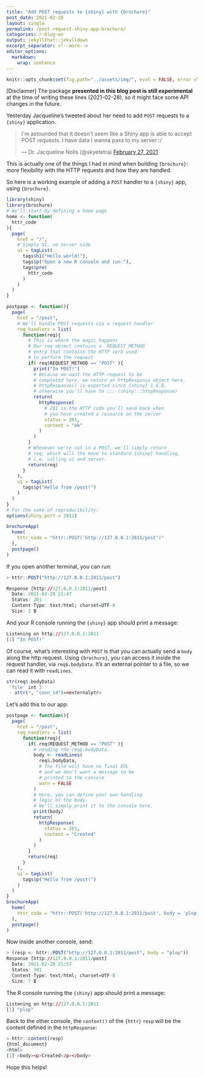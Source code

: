 ```yaml
---
title: "Add POST requests to {shiny} with {brochure}"
post_date: 2021-02-28
layout: single
permalink: /post-request-shiny-app-brochure/
categories: r-blog-en
output: jekyllthat::jekylldown
excerpt_separator: <!--more-->
editor_options: 
  markdown: 
    wrap: sentence
---
```


```r
knitr::opts_chunk$set(fig.path="../assets/img/", eval = FALSE, error =TRUE, warning = FALSE)
```

[Disclaimer] The package **presented in this blog post is still experimental** at the time of writing these lines (2021-02-28), so it might face some API changes in the future.

Yesterday Jacqueline's tweeted about her need to add `POST` requests to a `{shiny}` application.

<blockquote class="twitter-tweet"><p lang="en" dir="ltr">I&#39;m astounded that it doesn&#39;t seem like a Shiny app is able to accept POST requests. I have data I wanna pass to my server :/</p>&mdash; Dr. Jacqueline Nolis (@skyetetra) <a href="https://twitter.com/skyetetra/status/1365785536049291264?ref_src=twsrc%5Etfw">February 27, 2021</a></blockquote> <script async src="https://platform.twitter.com/widgets.js" charset="utf-8"></script>

This is actually one of the things I had in mind when building `{brochure}`: more flexibility with the HTTP requests and how they are handled. 

So here is a working example of adding a `POST` handler to a `{shiny}` app, using `{brochure}`.

```r
library(shiny)
library(brochure)
# We'll start by defining a home page
home <- function(
  httr_code
){
  page(
    href = "/",
    # Simple UI, no server side
    ui = tagList(
      tags$h1("Hello world!"), 
      tags$p("Open a new R console and run:"),
      tags$pre(
        httr_code
      )
    )
  )
}

postpage <- function(){
  page(
    href = "/post",
    # We'll handle POST requests via a request handler
    req_handlers = list(
      function(req){
        # This is where the magic happens
        # Our req object contains a `REQUEST_METHOD` 
        # entry that contains the HTTP verb used 
        # to perform the request
        if( req$REQUEST_METHOD == "POST" ){
          print("In POST!")
          # Because we want the HTTP request to be 
          # completed here, we return an httpResponse object here. 
          # httpResponse() is exported since {shiny} 1.6.0, 
          # otherwise you'll have to ::: (shiny:::httpResponse)
          return(
            httpResponse(
              # 201 is the HTTP code you'll send back when 
              # you have created a resource on the server
              status = 201, 
              content = "ok"
            )
          )
        } 
        # Whenever we're not in a POST, we'll simply return 
        # req, which will the move to standard {shiny} handling, 
        # i.e. calling ui and server.
        return(req)
      }
    ), 
    ui = tagList(
      tags$p("Hello from /post!")
    )
  )
}
# For the sake of reproducibility:
options(shiny.port = 2811)

brochureApp(
  home(
    httr_code = "httr::POST('http://127.0.0.1:2811/post')"
  ),
  postpage()
)
```


If you open another terminal, you can run:

```r
> httr::POST("http://127.0.0.1:2811/post")

Response [http://127.0.0.1:2811/post]
  Date: 2021-02-28 21:47
  Status: 201
  Content-Type: text/html; charset=UTF-8
  Size: 2 B
```

And your R console running the `{shiny}` app should print a message: 

```r
Listening on http://127.0.0.1:2811
[1] "In POST!"
```

Of course, what's interesting with `POST` is that you can actually send a `body` along the http request.
Using `{brochure}`, you can access it inside the request handler, via `req$.bodyData`.
It's an external pointer to a file, so we can read it with `readLines`.

```r
str(req$.bodyData)
 'file' int 3
 - attr(*, "conn_id")=<externalptr> 
```

Let's add this to our app:

```r
postpage <- function(){
  page(
    href = "/post",
    req_handlers = list(
      function(req){
        if( req$REQUEST_METHOD == "POST" ){
          # reading the req$.bodyData. 
          body <- readLines(
            req$.bodyData,
            # The file will have no final EOL
            # and we don't want a message to be 
            # printed to the console
            warn = FALSE
          )
          # Here, you can define your own handling 
          # logic of the body. 
          # We'll simply print it to the console here.
          print(body)
          return(
            httpResponse(
              status = 201, 
              content = "Created"
            )
          )
        } 
        return(req)
      }
    ), 
    ui = tagList(
      tags$p("Hello from /post!")
    )
  )
}
brochureApp(
  home(
    httr_code = "httr::POST('http://127.0.0.1:2811/post', body = 'plop')"
  ),
  postpage()
)
```

Now inside another console, send: 

```r
> (resp <- httr::POST("http://127.0.0.1:2811/post", body = "plop"))
Response [http://127.0.0.1:2811/post]
  Date: 2021-02-28 21:57
  Status: 201
  Content-Type: text/html; charset=UTF-8
  Size: 7 B
```

The R console running the `{shiny}` app should print a message: 

```r
Listening on http://127.0.0.1:2811
[1] "plop"
```

Back to the other console, the `content()` of the `{httr}` `resp` will be the content defined in the `httpResponse`:

```r
> httr::content(resp)
{html_document}
<html>
[1] <body><p>Created</p></body>
```

Hope this helps! 